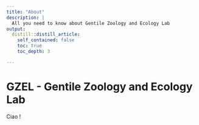 ```yaml
---
title: "About"
description: |
  All you need to know about Gentile Zoology and Ecology Lab 
output:
  distill::distill_article:
    self_contained: false
    toc: true
    toc_depth: 3

---
```


# GZEL - Gentile Zoology and Ecology Lab

Ciao !